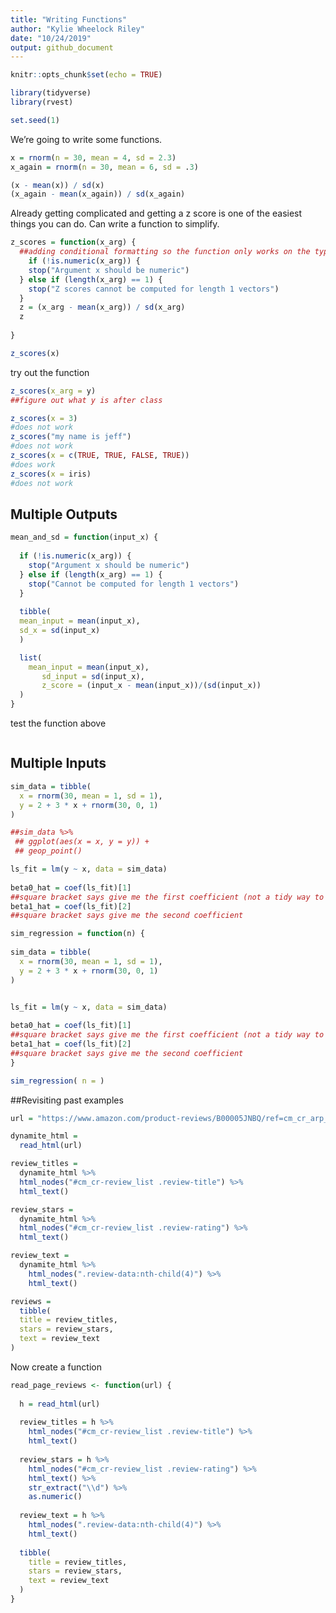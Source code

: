```yaml
---
title: "Writing Functions"
author: "Kylie Wheelock Riley"
date: "10/24/2019"
output: github_document
---
```


```r
knitr::opts_chunk$set(echo = TRUE)

library(tidyverse)
library(rvest)

set.seed(1)
```

We're going to write some functions. 

```r
x = rnorm(n = 30, mean = 4, sd = 2.3)
x_again = rnorm(n = 30, mean = 6, sd = .3)

(x - mean(x)) / sd(x)
(x_again - mean(x_again)) / sd(x_again)
```

Already getting complicated and getting a z score is one of the easiest things you can do.  Can write a function to simplify. 

```r
z_scores = function(x_arg) {
  ##adding conditional formatting so the function only works on the type of data you want
    if (!is.numeric(x_arg)) {
    stop("Argument x should be numeric")
  } else if (length(x_arg) == 1) {
    stop("Z scores cannot be computed for length 1 vectors")
  }
  z = (x_arg - mean(x_arg)) / sd(x_arg)
  z
  
}

z_scores(x)
```

try out the function
```r
z_scores(x_arg = y)
##figure out what y is after class

z_scores(x = 3)
#does not work
z_scores("my name is jeff")
#does not work
z_scores(x = c(TRUE, TRUE, FALSE, TRUE))
#does work
z_scores(x = iris)
#does not work
```

## Multiple Outputs
```r
mean_and_sd = function(input_x) {
  
  if (!is.numeric(x_arg)) {
    stop("Argument x should be numeric")
  } else if (length(x_arg) == 1) {
    stop("Cannot be computed for length 1 vectors")
  }
  
  tibble(
  mean_input = mean(input_x),
  sd_x = sd(input_x)
  )

  list(
    mean_input = mean(input_x), 
       sd_input = sd(input_x),
       z_score = (input_x - mean(input_x))/(sd(input_x))
  )
}
```

test the function above
```r

```

## Multiple Inputs
```r
  
sim_data = tibble(
  x = rnorm(30, mean = 1, sd = 1),
  y = 2 + 3 * x + rnorm(30, 0, 1)
)

##sim_data %>% 
 ## ggplot(aes(x = x, y = y)) +
 ## geop_point()

ls_fit = lm(y ~ x, data = sim_data)
  
beta0_hat = coef(ls_fit)[1]
##square bracket says give me the first coefficient (not a tidy way to do it)
beta1_hat = coef(ls_fit)[2]
##square bracket says give me the second coefficient

```

```r
sim_regression = function(n) {
  
sim_data = tibble(
  x = rnorm(30, mean = 1, sd = 1),
  y = 2 + 3 * x + rnorm(30, 0, 1)
)


ls_fit = lm(y ~ x, data = sim_data)
  
beta0_hat = coef(ls_fit)[1]
##square bracket says give me the first coefficient (not a tidy way to do it)
beta1_hat = coef(ls_fit)[2]
##square bracket says give me the second coefficient
}

sim_regression( n = )
```

##Revisiting past examples
```r
url = "https://www.amazon.com/product-reviews/B00005JNBQ/ref=cm_cr_arp_d_viewopt_rvwer?ie=UTF8&reviewerType=avp_only_reviews&sortBy=recent&pageNumber=1"

dynamite_html = 
  read_html(url)

review_titles = 
  dynamite_html %>%
  html_nodes("#cm_cr-review_list .review-title") %>%
  html_text()

review_stars = 
  dynamite_html %>%
  html_nodes("#cm_cr-review_list .review-rating") %>%
  html_text()

review_text = 
  dynamite_html %>%
    html_nodes(".review-data:nth-child(4)") %>%
    html_text()

reviews = 
  tibble(
  title = review_titles,
  stars = review_stars,
  text = review_text
)
```

Now create a function
```r
read_page_reviews <- function(url) {
  
  h = read_html(url)
  
  review_titles = h %>%
    html_nodes("#cm_cr-review_list .review-title") %>%
    html_text()
  
  review_stars = h %>%
    html_nodes("#cm_cr-review_list .review-rating") %>%
    html_text() %>%
    str_extract("\\d") %>%
    as.numeric()
  
  review_text = h %>%
    html_nodes(".review-data:nth-child(4)") %>%
    html_text()
  
  tibble(
    title = review_titles,
    stars = review_stars,
    text = review_text
  )
}
```

